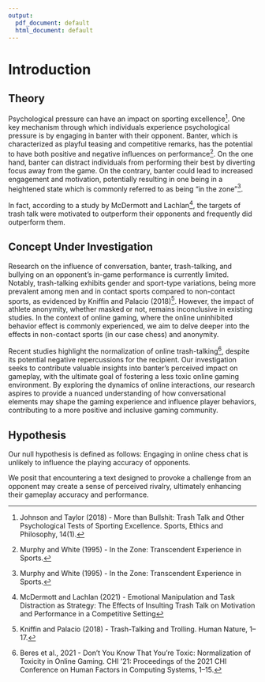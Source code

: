 ```yaml
---
output:
  pdf_document: default
  html_document: default
---
```

# Introduction

## Theory
Psychological pressure can have an impact on sporting excellence[^1]. One key mechanism through which individuals experience psychological pressure is by engaging in banter with their opponent. Banter, which is characterized as playful teasing and competitive remarks, has the potential to have both positive and negative influences on performance[^2].  On the one hand, banter can distract individuals from performing their best by diverting focus away from the game.  On the contrary, banter could lead to increased engagement and motivation, potentially resulting in one being in a heightened state which is commonly referred to as being “in the zone”[^3]. 

In fact, according to a study by McDermott and Lachlan[^4], the targets of trash talk were motivated to outperform their opponents and frequently did outperform them.

[^1]: Johnson and Taylor (2018) - More than Bullshit: Trash Talk and Other Psychological Tests of Sporting Excellence. Sports, Ethics and Philosophy, 14(1).
[^2]: Murphy and White (1995) - In the Zone: Transcendent Experience in Sports.
[^3]: Murphy and White (1995) - In the Zone: Transcendent Experience in Sports.
[^4]: McDermott and Lachlan (2021) - Emotional Manipulation and Task Distraction as Strategy: The Effects of Insulting Trash Talk on Motivation and Performance in a Competitive Setting


## Concept Under Investigation
Research on the influence of conversation, banter, trash-talking, and bullying on an opponent's in-game performance is currently limited. Notably, trash-talking exhibits gender and sport-type variations, being more prevalent among men and in contact sports compared to non-contact sports, as evidenced by Kniffin and Palacio (2018)[^5]. However, the impact of athlete anonymity, whether masked or not, remains inconclusive in existing studies. In the context of online gaming, where the online uninhibited behavior effect is commonly experienced, we aim to delve deeper into the effects in non-contact sports (in our case chess) and anonymity.

Recent studies highlight the normalization of online trash-talking[^6], despite its potential negative repercussions for the recipient. Our investigation seeks to contribute valuable insights into banter's perceived impact on gameplay, with the ultimate goal of fostering a less toxic online gaming environment. By exploring the dynamics of online interactions, our research aspires to provide a nuanced understanding of how conversational elements may shape the gaming experience and influence player behaviors, contributing to a more positive and inclusive gaming community.

[^5]: Kniffin and Palacio (2018) - Trash-Talking and Trolling. Human Nature, 1–17.
[^6]: Beres et al., 2021 - Don’t You Know That You’re Toxic: Normalization of Toxicity in Online Gaming. CHI ’21: Proceedings of the 2021 CHI Conference on Human Factors in Computing Systems, 1–15.


## Hypothesis
Our null hypothesis is defined as follows: Engaging in online chess chat is unlikely to influence the playing accuracy of opponents.

We posit that encountering a text designed to provoke a challenge from an opponent may create a sense of perceived rivalry, ultimately enhancing their gameplay accuracy and performance.

